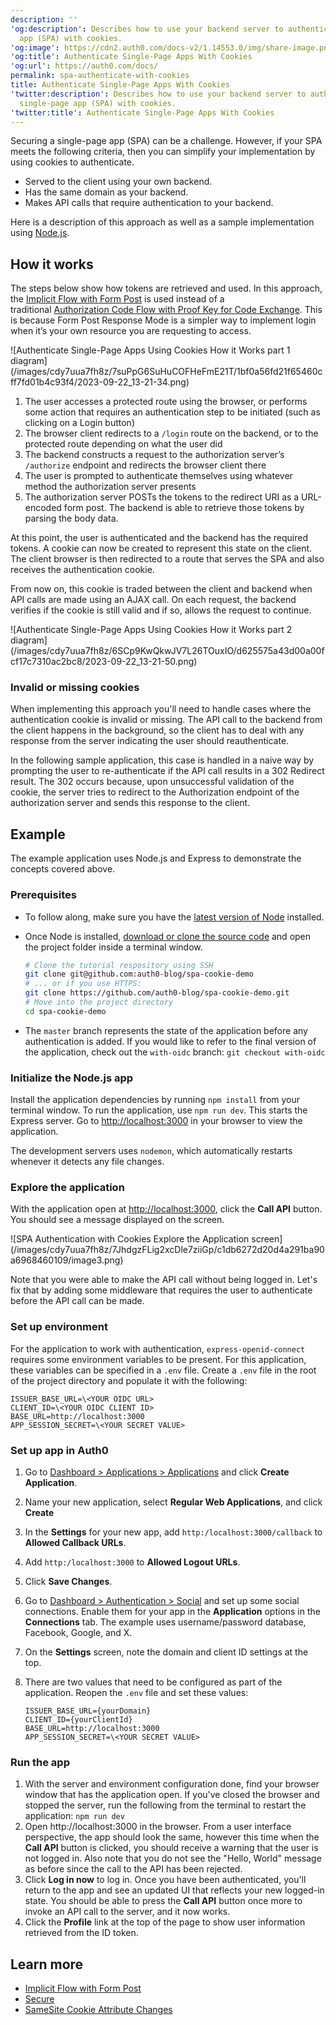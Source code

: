 ---
description: ''
'og:description': Describes how to use your backend server to authenticate a single-page
  app (SPA) with cookies.
'og:image': https://cdn2.auth0.com/docs-v2/1.14553.0/img/share-image.png
'og:title': Authenticate Single-Page Apps With Cookies
'og:url': https://auth0.com/docs/
permalink: spa-authenticate-with-cookies
title: Authenticate Single-Page Apps With Cookies
'twitter:description': Describes how to use your backend server to authenticate a
  single-page app (SPA) with cookies.
'twitter:title': Authenticate Single-Page Apps With Cookies
---
Securing a single-page app (SPA) can be a challenge. However, if your SPA meets the following criteria, then you can simplify your implementation by using cookies to authenticate.

* Served to the client using your own backend.
* Has the same domain as your backend.
* Makes API calls that require authentication to your backend.

Here is a description of this approach as well as a sample implementation using [Node.js](https://nodejs.org/en/).

## How it works

The steps below show how tokens are retrieved and used. In this approach, the [Implicit Flow with Form Post](/docs/get-started/authentication-and-authorization-flow/implicit-flow-with-form-post) is used instead of a traditional [Authorization Code Flow with Proof Key for Code Exchange](/docs/get-started/authentication-and-authorization-flow/authorization-code-flow-with-pkce). This is because Form Post Response Mode is a simpler way to implement login when it’s your own resource you are requesting to access.

<Frame>![Authenticate Single-Page Apps Using Cookies How it Works part 1 diagram](/images/cdy7uua7fh8z/7suPpG6SuHuCOFHeFmE21T/1bf0a56fd21f65460cff7fd01b4c93f4/2023-09-22_13-21-34.png)</Frame>

1. The user accesses a protected route using the browser, or performs some action that requires an authentication step to be initiated (such as clicking on a Login button)
2. The browser client redirects to a `/login` route on the backend, or to the protected route depending on what the user did
3. The backend constructs a request to the authorization server’s `/authorize` endpoint and redirects the browser client there
4. The user is prompted to authenticate themselves using whatever method the authorization server presents
5. The authorization server POSTs the tokens to the redirect URI as a URL-encoded form post. The backend is able to retrieve those tokens by parsing the body data.

At this point, the user is authenticated and the backend has the required tokens. A cookie can now be created to represent this state on the client. The client browser is then redirected to a route that serves the SPA and also receives the authentication cookie.

From now on, this cookie is traded between the client and backend when API calls are made using an AJAX call. On each request, the backend verifies if the cookie is still valid and if so, allows the request to continue.

<Frame>![Authenticate Single-Page Apps Using Cookies How it Works part 2 diagram](/images/cdy7uua7fh8z/6SCp9KwQkwJV7L26TOuxIO/d625575a43d00a00fcf17c7310ac2bc8/2023-09-22_13-21-50.png)</Frame>

### Invalid or missing cookies

When implementing this approach you'll need to handle cases where the authentication cookie is invalid or missing. The API call to the backend from the client happens in the background, so the client has to deal with any response from the server indicating the user should reauthenticate.

In the following sample application, this case is handled in a naive way by prompting the user to re-authenticate if the API call results in a 302 Redirect result. The 302 occurs because, upon unsuccessful validation of the cookie, the server tries to redirect to the Authorization endpoint of the <Tooltip tip="Authorization Server: Centralized server that contributes to defining the boundaries of a user’s access. For example, your authorization server can control the data, tasks, and features available to a user." cta="View Glossary" href="/docs/glossary?term=authorization+server">authorization server</Tooltip> and sends this response to the client.

## Example

The example application uses Node.js and Express to demonstrate the concepts covered above.

### Prerequisites

* To follow along, make sure you have the [latest version of Node](https://nodejs.org/en/download/) installed.
* Once Node is installed, [download or clone the source code](https://github.com/auth0-blog/spa-cookie-demo/) and open the project folder inside a terminal window.

  ```bash lines
  # Clone the tutorial respository using SSH
  git clone git@github.com:auth0-blog/spa-cookie-demo
  # ... or if you use HTTPS:
  git clone https://github.com/auth0-blog/spa-cookie-demo.git
  # Move into the project directory
  cd spa-cookie-demo
  ```
* The `master` branch represents the state of the application before any authentication is added. If you would like to refer to the final version of the application, check out the `with-oidc` branch:
  `git checkout with-oidc`

### Initialize the Node.js app

Install the application dependencies by running `npm install` from your terminal window. To run the application, use `npm run dev`. This starts the Express server. Go to [http://localhost:3000](http://localhost:3000/) in your browser to view the application.

The development servers uses `nodemon`, which automatically restarts whenever it detects any file changes.

### Explore the application

With the application open at [http://localhost:3000](http://localhost:3000/), click the **Call API** button. You should see a message displayed on the screen.

<Frame>![SPA Authentication with Cookies Explore the Application screen](/images/cdy7uua7fh8z/7JhdgzFLig2xcDle7ziiGp/c1db6272d20d4a291ba90a6968460109/image3.png)</Frame>

Note that you were able to make the API call without being logged in. Let's fix that by adding some middleware that requires the user to authenticate before the API call can be made.

### Set up environment

For the application to work with authentication, `express-openid-connect` requires some environment variables to be present. For this application, these variables can be specified in a `.env` file. Create a `.env` file in the root of the project directory and populate it with the following:

```env .env lines
ISSUER_BASE_URL=\<YOUR OIDC URL>
CLIENT_ID=\<YOUR OIDC CLIENT ID>
BASE_URL=http://localhost:3000
APP_SESSION_SECRET=\<YOUR SECRET VALUE>
```

### Set up app in Auth0

1. Go to [Dashboard > Applications > Applications](https://manage.auth0.com/#/applications) and click **Create Application**.
2. Name your new application, select **Regular Web Applications**, and click **Create**
3. In the **Settings** for your new app, add `http:/localhost:3000/callback` to **Allowed Callback URLs**.
4. Add `http:/localhost:3000` to **Allowed Logout URLs**.
5. Click **Save Changes**.
6. Go to [Dashboard > Authentication > Social](https://manage.auth0.com/#/connections/social) and set up some social connections. Enable them for your app in the **Application** options in the **Connections** tab. The example uses username/password database, Facebook, Google, and X.
7. On the **Settings** screen, note the domain and client ID settings at the top.
8. There are two values that need to be configured as part of the application. Reopen the `.env` file and set these values:

   ```env .env lines
   ISSUER_BASE_URL={yourDomain}
   CLIENT_ID={yourClientId}
   BASE_URL=http://localhost:3000
   APP_SESSION_SECRET=\<YOUR SECRET VALUE>
   ```

### Run the app

1. With the server and environment configuration done, find your browser window that has the application open. If you've closed the browser and stopped the server, run the following from the terminal to restart the application:
   `npm run dev`
2. Open http://localhost:3000 in the browser. From a user interface perspective, the app should look the same, however this time when the **Call API** button is clicked, you should receive a warning that the user is not logged in. Also note that you do not see the "Hello, World" message as before since the call to the API has been rejected.
3. Click **Log in now** to log in. Once you have been authenticated, you'll return to the app and see an updated UI that reflects your new logged-in state. You should be able to press the **Call API** button once more to invoke an API call to the server, and it now works.
4. Click the **Profile** link at the top of the page to show user information retrieved from the ID token.

## Learn more

* [Implicit Flow with Form Post](/docs/get-started/authentication-and-authorization-flow/implicit-flow-with-form-post)
* [Secure](/docs/secure)
* [SameSite Cookie Attribute Changes](/docs/manage-users/cookies/samesite-cookie-attribute-changes)